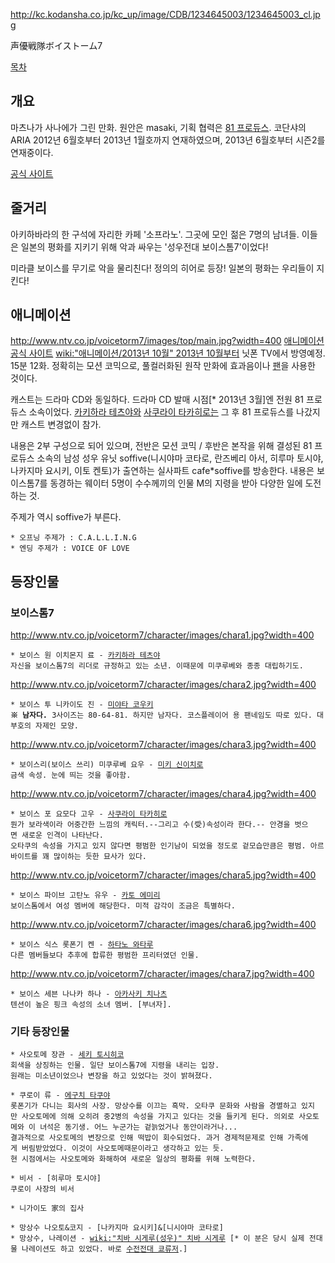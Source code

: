 http://kc.kodansha.co.jp/kc_up/image/CDB/1234645003/1234645003_cl.jpg

声優戦隊ボイストーム7

[[목차]]

== 개요 ==
마츠나가 사나에가 그린 만화. 원안은 masaki, 기획 협력은 [[81 프로듀스]]. 코단샤의 ARIA 2012년 6월호부터 2013년 1월호까지 연재하였으며, 2013년 6월호부터 시즌2를 연재중이다.

[http://kc.kodansha.co.jp/content/top.php/KB00000444 공식 사이트]
== 줄거리 ==
아키하바라의 한 구석에 자리한 카페 '소프라노'. 그곳에 모인 젊은 7명의 남녀들. 이들은 일본의 평화를 지키기 위해 악과 싸우는 '성우전대 보이스톰7'이었다!

미라클 보이스를 무기로 악을 물리친다! 정의의 히어로 등장! 일본의 평화는 우리들이 지킨다!
== 애니메이션 ==
http://www.ntv.co.jp/voicetorm7/images/top/main.jpg?width=400
[http://www.ntv.co.jp/voicetorm7/ 애니메이션 공식 사이트]
[[wiki:"애니메이션/2013년 10월" 2013년 10월]]부터 닛폰 TV에서 방영예정. 15분 12화. 정확히는 모션 코믹으로, 풀컬러화된 원작 만화에 효과음이나 [http://terms.naver.com/entry.nhn?docId=1651286&cid=341&categoryId=341 팬]을 사용한 것이다.

캐스트는 드라마 CD와 동일하다. 드라마 CD 발매 시점[* 2013년 3월]엔 전원 81 프로듀스 소속이었다. [[카키하라 테츠야]]와 [[사쿠라이 타카히로]]는 그 후 81 프로듀스를 나갔지만 캐스트 변경없이 참가.

내용은 2부 구성으로 되어 있으며, 전반은 모션 코믹 / 후반은 본작을 위해 결성된 81 프로듀스 소속의 남성 성우 유닛 soffive(니시야마 코타로, 란즈베리 아서, 히루마 토시야, 나카지마 요시키, 이토 켄토)가 출연하는 실사파트 cafe*soffive를 방송한다. 내용은 보이스톰7를 동경하는 웨이터 5명이 수수께끼의 인물 M의 지령을 받아 다양한 일에 도전하는 것.

주제가 역시 soffive가 부른다.
 * 오프닝 주제가 : C.A.L.L.I.N.G
 * 엔딩 주제가 : VOICE OF LOVE
== 등장인물 ==
=== 보이스톰7 ===
http://www.ntv.co.jp/voicetorm7/character/images/chara1.jpg?width=400
 * 보이스 원 이치몬지 료 - [[카키하라 테츠야]]
 자신을 보이스톰7의 리더로 규정하고 있는 소년. 이때문에 미쿠루베와 종종 대립하기도.

http://www.ntv.co.jp/voicetorm7/character/images/chara2.jpg?width=400
 * 보이스 투 니카이도 진 - [[미야타 코우키]]
 '''※ 남자다.''' 3사이즈는 80-64-81. 하지만 남자다. 코스플레이어 용 팬네임도 따로 있다. 대부호의 자제인 모양.

http://www.ntv.co.jp/voicetorm7/character/images/chara3.jpg?width=400
 * 보이스리(보이스 쓰리) 미쿠루베 요우 - [[미키 신이치로]]
 금색 속성. 눈에 띄는 것을 좋아함.

http://www.ntv.co.jp/voicetorm7/character/images/chara4.jpg?width=400
 * 보이스 포 요모다 고우 - [[사쿠라이 타카히로]]
 뭔가 보라색이라 어중간한 느낌의 캐릭터.--그리고 수(受)속성이라 한다.-- 안경을 벗으면 새로운 인격이 나타난다.
 오타쿠의 속성을 가지고 있지 않다면 평범한 인기남이 되었을 정도로 겉모습만큼은 평범. 아르바이트를 꽤 많이하는 듯한 묘사가 있다.

http://www.ntv.co.jp/voicetorm7/character/images/chara5.jpg?width=400
 * 보이스 파이브 고탄노 유우 - [[카토 에미리]]
 보이스톰에서 여성 멤버에 해당한다. 미적 감각이 조금은 특별하다.

http://www.ntv.co.jp/voicetorm7/character/images/chara6.jpg?width=400
 * 보이스 식스 롯폰기 켄 - [[하타노 와타루]]
 다른 멤버들보다 추후에 합류한 평범한 프리터였던 인물.

http://www.ntv.co.jp/voicetorm7/character/images/chara7.jpg?width=400
 * 보이스 세븐 나나카 하나 - [[아카사키 치나츠]]
 텐션이 높은 핑크 속성의 소녀 멤버. [부녀자].

=== 기타 등장인물 ===
 * 사오토메 장관 - [[세키 토시히코]]
 회색을 상징하는 인물. 일단 보이스톰7에 지령을 내리는 입장.
 원래는 미소년이었으나 변장을 하고 있었다는 것이 밝혀졌다.

 * 쿠로이 류 - [[에구치 타쿠야]]
 롯폰기가 다니는 회사의 사장. 망상수를 이끄는 흑막. 오타쿠 문화와 사람을 경멸하고 있지만 사오토메에 의해 오히려 중2병의 속성을 가지고 있다는 것을 들키게 된다. 의외로 사오토메와 이 녀석은 동기생. 어느 누군가는 겉늙었거나 동안이라거나...
 결과적으로 사오토메의 변장으로 인해 떡밥이 회수되었다. 과거 경제적문제로 인해 가족에게 버림받았었다. 이것이 사오토메때문이라고 생각하고 있는 듯.
 현 시점에서는 사오토메와 화해하여 새로운 일상의 평화를 위해 노력한다.

 * 비서 - [히루마 토시야]
 쿠로이 사장의 비서

 * 니가이도 家의 집사

 * 망상수 나오토&코지 - [나카지마 요시키]&[니시야마 코타로]
 * 망상수, 나레이션 - [[wiki:"치바 시게루(성우)" 치바 시게루]] [* 이 분은 당시 실제 전대물 나레이션도 하고 있었다. 바로 [[수전전대 쿄류저]].]

